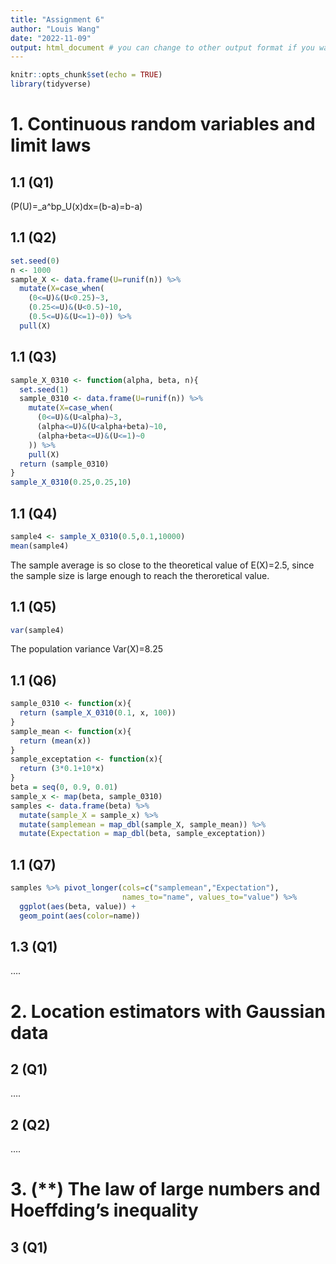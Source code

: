 ```yaml
---
title: "Assignment 6"
author: "Louis Wang"
date: "2022-11-09"
output: html_document # you can change to other output format if you want
---
```


```r
knitr::opts_chunk$set(echo = TRUE)
library(tidyverse)
```

# 1. Continuous random variables and limit laws

## 1.1 (Q1)
\(P(U\in[a,b])=\int_a^bp_U(x)dx=\frac{1}{1-0}(b-a)=b-a\)

## 1.1 (Q2)
```r
set.seed(0)
n <- 1000
sample_X <- data.frame(U=runif(n)) %>%
  mutate(X=case_when(
    (0<=U)&(U<0.25)~3,
    (0.25<=U)&(U<0.5)~10,
    (0.5<=U)&(U<=1)~0)) %>%
  pull(X)
```


## 1.1 (Q3)
```r
sample_X_0310 <- function(alpha, beta, n){
  set.seed(1)
  sample_0310 <- data.frame(U=runif(n)) %>%
    mutate(X=case_when(
      (0<=U)&(U<alpha)~3,
      (alpha<=U)&(U<alpha+beta)~10,
      (alpha+beta<=U)&(U<=1)~0
    )) %>%
    pull(X)
  return (sample_0310)
}
sample_X_0310(0.25,0.25,10)
```

## 1.1 (Q4)
```r
sample4 <- sample_X_0310(0.5,0.1,10000)
mean(sample4)
```
The sample average is so close to the theoretical value of E(X)=2.5, since the sample size is large enough to reach the theroretical value.

## 1.1 (Q5)
```r
var(sample4)
```
The population variance Var(X)=8.25

## 1.1 (Q6)
```r
sample_0310 <- function(x){
  return (sample_X_0310(0.1, x, 100))
}
sample_mean <- function(x){
  return (mean(x))
}
sample_exceptation <- function(x){
  return (3*0.1+10*x)
}
beta = seq(0, 0.9, 0.01)
sample_x <- map(beta, sample_0310)
samples <- data.frame(beta) %>%
  mutate(sample_X = sample_x) %>%
  mutate(samplemean = map_dbl(sample_X, sample_mean)) %>%
  mutate(Expectation = map_dbl(beta, sample_exceptation))
```

## 1.1 (Q7)
```r
samples %>% pivot_longer(cols=c("samplemean","Expectation"),
                         names_to="name", values_to="value") %>%
  ggplot(aes(beta, value)) +
  geom_point(aes(color=name))
```


## 1.3 (Q1)

....


# 2. Location estimators with Gaussian data


## 2 (Q1)

....


## 2 (Q2)

....

# 3. (**) The law of large numbers and Hoeffding’s inequality

## 3 (Q1)





